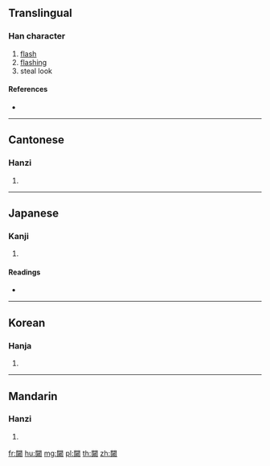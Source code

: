 {{character info/new}}
==Translingual==

===Han character===
{{Han char|rn=169|rad=門|as=11|sn=19|four=77516|canj=ANQOU}}

# [[flash]]
# [[flashing]]
# steal look<!-- what does this mean? -->

====References====
* {{Han ref|kx=1341.060|dkj=41467|dj=1845.100|hdz=74315.080|uh=95DA|ud=38362|bh=F377|bd=62327}}

----

==Cantonese==

===Hanzi===
{{yue-hanzi|jyut=|y=kwai1}}

# {{defn|lang=yue|sort=門11}}

----

==Japanese==

===Kanji===
{{ja-kanji|grade=|rs=門11}}

# {{defn|lang=ja|sort=門11}}

====Readings====
* {{ja-readings|on=[[き]] (ki)|kun=[[うかがう]] (ukagau)}}

----

==Korean==

===Hanja===
{{ko-hanja|hangeul=규|eumhun=|rv=gyu|mr=kyu|y=kyu}}

# {{defn|lang=ko|sort=門11}}

----

==Mandarin==

===Hanzi===
{{cmn-hanzi|pin=[[kuī]] ([[kui1]])|wg=k'uei<sup>1</sup>}}

# {{defn|lang=cmn|sort=門11}}

[[fr:闚]]
[[hu:闚]]
[[mg:闚]]
[[pl:闚]]
[[th:闚]]
[[zh:闚]]